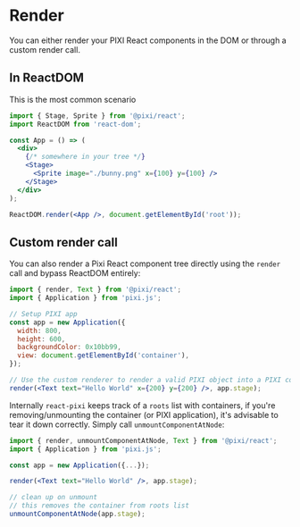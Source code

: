 # Render

You can either render your PIXI React components in the DOM or through a custom render call.

## In ReactDOM

This is the most common scenario

```jsx
import { Stage, Sprite } from '@pixi/react';
import ReactDOM from 'react-dom';

const App = () => (
  <div>
    {/* somewhere in your tree */}
    <Stage>
      <Sprite image="./bunny.png" x={100} y={100} />
    </Stage>
  </div>
);

ReactDOM.render(<App />, document.getElementById('root'));
```

## Custom render call

You can also render a Pixi React component tree directly using the `render` call and bypass ReactDOM entirely:

```jsx
import { render, Text } from '@pixi/react';
import { Application } from 'pixi.js';

// Setup PIXI app
const app = new Application({
  width: 800,
  height: 600,
  backgroundColor: 0x10bb99,
  view: document.getElementById('container'),
});

// Use the custom renderer to render a valid PIXI object into a PIXI container.
render(<Text text="Hello World" x={200} y={200} />, app.stage);
```

Internally `react-pixi` keeps track of a `roots` list with containers, if you're removing/unmounting the container (or PIXI application),
it's advisable to tear it down correctly. Simply call `unmountComponentAtNode`:

```jsx
import { render, unmountComponentAtNode, Text } from '@pixi/react';
import { Application } from 'pixi.js';

const app = new Application({...});

render(<Text text="Hello World" />, app.stage);

// clean up on unmount
// this removes the container from roots list
unmountComponentAtNode(app.stage);
```
